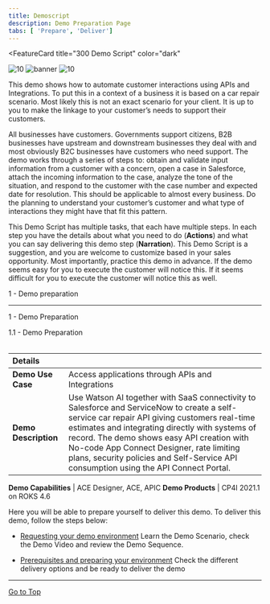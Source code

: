```yaml
---
title: Demoscript
description: Demo Preparation Page
tabs: [ 'Prepare', 'Deliver']
---
```



<FeatureCard
  title="300 Demo Script"
  color="dark"
  >

![10](./images/automation-tech-demos-screen-github.png)
![banner](images/demo-script.jpg)
![10](./images/automation-tech-demos-screen-github.png)

</FeatureCard>

This demo shows how to automate customer interactions using APIs and Integrations.  To put this in a context of a business it is based on a car repair scenario.  Most likely this is not an exact scenario for your client.  It is up to you to make the linkage to your customer’s needs to support their customers.

All businesses have customers.  Governments support citizens, B2B businesses have upstream and downstream businesses they deal with and most obviously B2C businesses have customers who need support.  The demo works through a series of steps to: obtain and validate input information from a customer with a concern, open a case in Salesforce, attach the incoming information to the case, analyze the tone of the situation, and respond to the customer with the case number and expected date for resolution.  This should be applicable to almost every business.  Do the planning to understand your customer’s customer and what type of interactions they might have that fit this pattern.

This Demo Script has multiple tasks, that each have multiple steps. In each step you have the details about what you need to do (**Actions**) and what you can say delivering this demo step (**Narration**). This Demo Script is a suggestion, and you are welcome to customize based in your sales opportunity. Most importantly, practice this demo in advance. If the demo seems easy for you to execute the customer will notice this. If it seems difficult for you to execute the customer will notice this as well.

<AnchorLinks>
  <AnchorLink>1 - Demo preparation</AnchorLink>
</AnchorLinks>

***

<span id="place1">1 - Demo Preparation</span>

<summary>1.1 - Demo Preparation</summary>
<br/>

| Details | |
| :---         | :--- |
| **Demo Use Case** | Access applications through APIs and Integrations |
| **Demo Description** | Use Watson AI together with SaaS connectivity to Salesforce and ServiceNow to create a self-service car repair API giving customers real-time estimates and integrating directly with systems of record. The demo shows easy API creation with No-code App Connect Designer, rate limiting plans, security policies and Self-Service API consumption using the API Connect Portal. |

**Demo Capabilities** | ACE Designer, ACE, APIC
**Demo Products** | CP4I 2021.1 on ROKS 4.6

Here you will be able to prepare yourself to deliver this demo. To deliver this demo, follow the steps below:
- [Requesting your demo environment](https://ibm-garage-tsa.github.io/cp4i-demohub/cp4i-on-roks/)
  Learn the Demo Scenario, check the Demo Video and review the Demo Sequence.

- [Prerequisites and preparing your environment](https://ibm-garage-tsa.github.io/cp4i-demohub/salesdemos/carrepair-new/prepare)
  Check the different delivery options and be ready to deliver the demo

***

[Go to Top](#place1)

